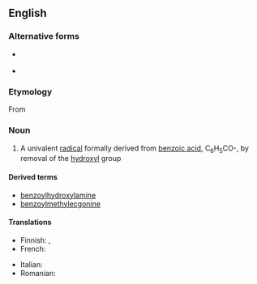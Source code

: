 ==English==
{{wikipedia}}

===Alternative forms===
* {{l|en|benzoil}} {{qualifier|archaic}}
* {{l|en|benzule}} {{qualifier|obsolete}}

===Etymology===
From {{suffix|en|benzoic|yl}}

===Noun===
{{en-noun}}

# {{lb|en|organic chemistry|especially in combination}} A univalent [[radical]] formally derived from [[benzoic acid]], C<sub>6</sub>H<sub>5</sub>CO-, by removal of the [[hydroxyl]] group

====Derived terms====
* [[benzoylhydroxylamine]]
* [[benzoylmethylecgonine]]

====Translations====
{{trans-top|univalent radical}}
* Finnish: {{t|fi|bentsoyyli}}, {{t|fi|bentsoyyliryhmä}}
* French: {{t+|fr|benzoyle|m}}
{{trans-mid}}
* Italian: {{t+|it|benzoile|m}}
* Romanian: {{t|ro|benzoil|m}}
{{trans-bottom}}